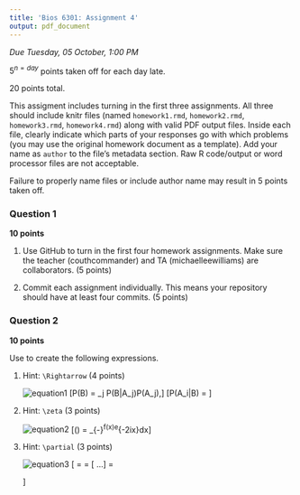 ```yaml
---
title: 'Bios 6301: Assignment 4'
output: pdf_document
---
```


*Due Tuesday, 05 October, 1:00 PM*

$5^{n=day}$ points taken off for each day late.

20 points total.

This assigment includes turning in the first three assignments. All three should
include knitr files (named `homework1.rmd`, `homework2.rmd`, `homework3.rmd`, `homework4.rmd`)
along with valid PDF output files. Inside each file, clearly indicate which
parts of your responses go with which problems (you may use the original homework
document as a template). Add your name as `author` to the file's metadata section.
Raw R code/output or word processor files are not acceptable.

Failure to properly name files or include author name may result in 5 points taken off.

### Question 1 ###

**10 points**

1. Use GitHub to turn in the first four homework assignments. Make sure the teacher (couthcommander) and TA (michaelleewilliams) are collaborators. (5 points)

1. Commit each assignment individually.  This means your repository should have at least four commits. (5 points)

### Question 2 ###

**10 points**

Use \LaTeX to create the following expressions.

1. Hint: `\Rightarrow` (4 points)

    ![equation1](eq1.png)
\[P(B) = \sum_j P(B|A_j)P(A_j),\]
\[\Rightarrow P(A_i|B) = \frac{P(B|A_i)P(A_i)}{\sum_j P(B|A_j)P(A_j)}\]

1. Hint: `\zeta` (3 points)

    ![equation2](eq2.png)
\[\hat{f}(\zeta) = \int_{-\infty}^\infty f(x)e^{-2\pi ix\zeta}dx\]
1. Hint: `\partial` (3 points)

    ![equation3](eq3.png)
\[\textbf{J} = \frac{d\textbf{f}}{d\textbf{x}} = [\frac{\partial\textbf{f}}{\partial x_1} ...\frac{\partial\textbf{f}}{\partial x_n}] = \begin{bmatrix} 
    \frac{\partial f_1}{\partial x_1} & \dots & \frac{\partial f_1}{\partial x_n} \\
    \vdots & \ddots & \vdots\\
    \frac{\partial f_m}{\partial x_1} & \dots & \frac{\partial f_m}{\partial x_n} 
    \end{bmatrix}\]


